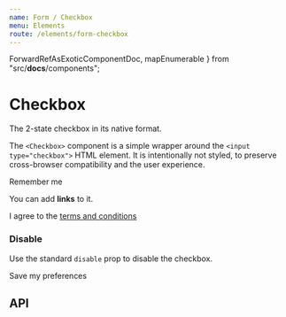```yaml
---
name: Form / Checkbox
menu: Elements
route: /elements/form-checkbox
---
```



  ForwardRefAsExoticComponentDoc,
  mapEnumerable
} from "src/__docs__/components";

# Checkbox

The 2-state checkbox in its native format.

The `<Checkbox>` component is a simple wrapper around the `<input type="checkbox">` HTML element.
It is intentionally not styled, to preserve cross-browser compatibility and the user experience.

<Playground>
  <Label>
    <Checkbox /> Remember me
  </Label>
</Playground>

You can add **links** to it.

<Playground>
  <Label>
    <Checkbox /> I agree to the <a href="#">terms and conditions</a>
  </Label>
</Playground>

### Disable

Use the standard `disable` prop to disable the checkbox.

<Playground>
  <Label disabled>
    <Checkbox disabled /> Save my preferences
  </Label>
</Playground>

## API

<ForwardRefAsExoticComponentDoc component={Checkbox} docPath="/form/checkbox" />
